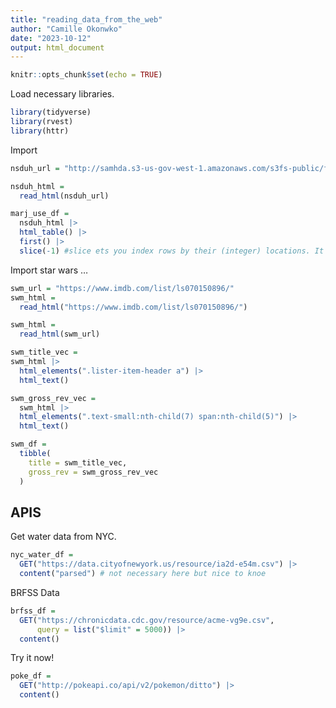 ```yaml
---
title: "reading_data_from_the_web"
author: "Camille Okonwko"
date: "2023-10-12"
output: html_document
---
```


```r
knitr::opts_chunk$set(echo = TRUE)
```

Load necessary libraries.
```r
library(tidyverse)
library(rvest)
library(httr)

```


Import
```r
nsduh_url = "http://samhda.s3-us-gov-west-1.amazonaws.com/s3fs-public/field-uploads/2k15StateFiles/NSDUHsaeShortTermCHG2015.htm"

nsduh_html =
  read_html(nsduh_url)
```


```r
marj_use_df =
  nsduh_html |>
  html_table() |> 
  first() |> 
  slice(-1) #slice ets you index rows by their (integer) locations. It allows you to select, remove, and duplicate rows. It is accompanied by a number of helpers for common use cases:
```


Import star wars ...
```r
swm_url = "https://www.imdb.com/list/ls070150896/"
swm_html = 
  read_html("https://www.imdb.com/list/ls070150896/")

swm_html =
  read_html(swm_url)
```

```r
swm_title_vec =
swm_html |> 
  html_elements(".lister-item-header a") |> 
  html_text()

swm_gross_rev_vec = 
  swm_html |> 
  html_elements(".text-small:nth-child(7) span:nth-child(5)") |> 
  html_text()

swm_df =
  tibble(
    title = swm_title_vec, 
    gross_rev = swm_gross_rev_vec
  )
```


## APIS

Get water data from NYC.

```r
nyc_water_df = 
  GET("https://data.cityofnewyork.us/resource/ia2d-e54m.csv") |> 
  content("parsed") # not necessary here but nice to knoe

```


BRFSS Data
```r
brfss_df = 
  GET("https://chronicdata.cdc.gov/resource/acme-vg9e.csv",
      query = list("$limit" = 5000)) |> 
  content()
```

Try it now!
```r
poke_df =
  GET("http://pokeapi.co/api/v2/pokemon/ditto") |>
  content()
```

